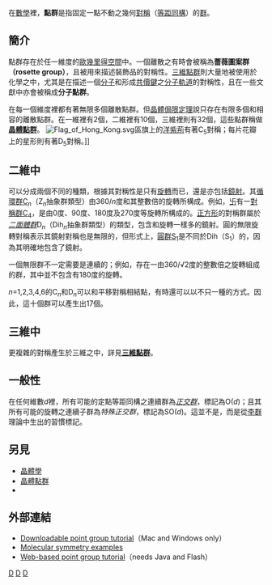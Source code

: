 在[[數學|數學]]裡，'''點群'''是指固定一點不動之幾何[[對稱|對稱]]（[[等距同構|等距同構]]）的[[群|群]]。

==簡介==

點群存在於任一維度的[[歐幾里得空間|歐幾里得空間]]中。一個離散之{{le|二維點群|Point groups in two dimensions}}有時會被稱為'''薔薇圖案群（rosette group）'''，且被用來描述裝飾品的對稱性。[[三維點群|三維點群]]則大量地被使用於化學之中，尤其是在描述一個[[分子|分子]]和形成[[共價鍵|共價鍵]]之[[分子軌道|分子軌道]]的對稱性，且在一些文獻中亦會被稱成'''分子點群'''。

在每一個維度裡都有著無限多個離散點群。但[[晶体学限制定理|晶體侷限定理]]說只存在有限多個和{{le|平移對稱|Translational symmetry}}相容的離散點群。在一維裡有2個，二維裡有10個，三維裡則有32個，這些點群稱做'''[[晶体学点群|晶體點群]]'''。
[[File:Flag_of_Hong_Kong.svg|right]]區旗上的[[洋紫荊|洋紫荊]]有著C<sub>5</sub>對稱；每片花瓣上的星形則有著D<sub>5</sub>對稱。]]

==二維中==

{{le|二維點群|Point groups in two dimensions}}可以分成兩個不同的種類，根據其對稱性是只有[[旋轉|旋轉]]而已，還是亦包括[[鏡射|鏡射]]。其[[循環群|循環群]]C<sub>''n''</sub>（Z<sub>''n''</sub>抽象群類型）由360/''n''度和其整數倍的旋轉所構成。例如，[[卐|卐]]有一[[對稱群|對稱群]]C<sub>4</sub>，是由0度、90度、180度及270度等旋轉所構成的。[[正方形|正方形]]的對稱群屬於''[[二面體群|二面體群]]''D<sub>''n''</sub>（Dih<sub>''n''</sub>抽象群類型）的類型，包含和旋轉一樣多的鏡射。圓的無限旋轉對稱表示其鏡射對稱也是無限的，但形式上，[[圓群|圓群]]S<sub>1</sub>是不同於Dih（S<sub>1</sub>）的，因為其明確地包含了鏡射。

一個無限群不一定需要是連續的；例如，存在一由360/√2度的整數倍之旋轉組成的群，其中並不包含有180度的旋轉。

''n''=1,2,3,4,6的C<sub>''n''</sub>和D<sub>''n''</sub>可以和平移對稱相結點，有時還可以以不只一種的方式。因此，這十個群可以產生出17個{{le|壁紙群|Wallpaper group}}。

==三維中==
更複雜的對稱產生於三維之中，詳見'''[[三維點群|三維點群]]'''。

==一般性==
在任何維數''d''裡，所有可能的定點等距同構之連續群為''[[正交群|正交群]]''，標記為O(''d'')；且其所有可能的旋轉之連續子群為''特殊正交群''，標記為SO(''d'')。這並不是{{le|向夫立符號|Schoenflies notation}}，而是從[[李群|李群]]理論中生出的習慣標記。

==另見==
*[[晶體學|晶體學]]
*[[晶体学点群|晶體點群]]
*{{le|壁紙群|Wallpaper group}}

==外部連結==
*[https://web.archive.org/web/20061207172015/http://www.chemistry.emory.edu/pointgrp/ Downloadable point group tutorial]（Mac and Windows only）
*[https://web.archive.org/web/20070223054725/http://www.uniovi.es/qcg/d-MolSym/ Molecular symmetry examples]
*[http://www.reciprocalnet.org/edumodules/symmetry/index.html Web-based point group tutorial]（needs Java and Flash）

{{Authority control}}
[[Category:晶體學|D]]
[[Category:群论|D]]
[[Category:欧几里得对称|D]]